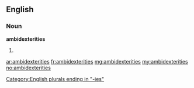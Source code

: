 ==English==

===Noun===
'''ambidexterities'''

# {{plural of|[[ambidexterity]]}}

[[Category:English plurals ending in "-ies"]]

[[ar:ambidexterities]]
[[fr:ambidexterities]]
[[mg:ambidexterities]]
[[my:ambidexterities]]
[[no:ambidexterities]]